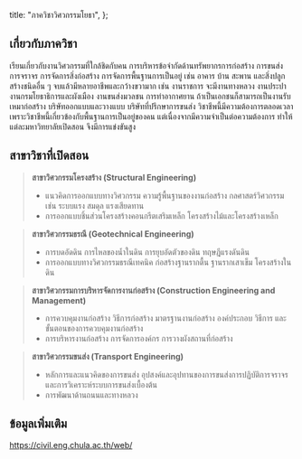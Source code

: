 
  title: "ภาควิชาวิศวกรรมโยธา",
};

<MajorHeader major={Major.ALL[0]} />

## เกี่ยวกับภาควิชา

เรียนเกี่ยวกับงานวิศวกรรมที่ใกล้ชิดกับคน การบริหารข้อจํากัดด้านทรัพยากรการก่อสร้าง การขนส่ง การจราจร การจัดการสิ่งก่อสร้าง การจัดการพื้นฐานการเป็นอยู่ เช่น อาคาร บ้าน สะพาน และสิ่งปลูกสร้างชนิดอื่น ๆ จบแล้วมีหลายอาชีพและกว้างขวามาก เช่น งานราชการ จะมีงานทางหลวง งานประปา งานกรมโยธาธิการและผังเมือง งานขนส่งมวลชน การท่าอากาศยาน ถ้าเป็นเอกชนก็สามารถเป็นงานรับเหมาก่อสร้าง บริษัทออกแบบและวางแบบ บริษัทที่ปรึกษาการขนส่ง วิชาชีพนี้มีความต้องการตลอดเวลา เพราะวิชาชีพนี้เกี่ยวข้องกับพื้นฐานการเป็นอยู่ของคน แต่เนื่องจากมีความจําเป็นต่อความต้องการ ทําให้แต่ละมหาวิทยาลัยเปิดสอน จึงมีการแข่งขันสูง

## สาขาวิชาที่เปิดสอน

> **สาขาวิศวกรรมโครงสร้าง (Structural Engineering)**
>
> - แนวคิดการออกแบบทางวิศวกรรม ความรู้พื้นฐานของงานก่อสร้าง กลศาสตร์วิศวกรรม เช่น ระบบแรง สมดุล แรงเสียดทาน
> - การออกแบบชิ้นส่วนโครงสร้างคอนกรีตเสริมเหล็ก โครงสร้างไม้และโครงสร้างเหล็ก

> **สาขาวิศวกรรมธรณี (Geotechnical Engineering)**
>
> - การบดอัดดิน การไหลของนํ้าในดิน การยุบอัดตัวของดิน ทฤษฎีแรงดันดิน
> - การออกแบบทางวิศวกรรมธรณีเทคนิค ก่อสร้างฐานรากตื้น ฐานรากเสาเข็ม โครงสร้างในดิน

> **สาขาวิศวกรรมการบริหารจัดการงานก่อสร้าง (Construction Engineering and Management)**
>
> - การควบคุมงานก่อสร้าง วิธีการก่อสร้าง มาตรฐานงานก่อสร้าง องค์ประกอบ วิธีการ และขั้นตอนของการควบคุมงานก่อสร้าง
> - การบริหารงานก่อสร้าง การจัดการองค์กร การวางผังสถานที่ก่อสร้าง

> **สาขาวิศวกรรมขนส่ง (Transport Engineering)**
>
> - หลักการและแนวคิดของการขนส่ง อุปสงค์และอุปทานของการขนส่งการปฏิบัติการจราจร และการวิเคราะห์ระบบการขนส่งเบื้องต้น
> - การพัฒนาด้านถนนและทางหลวง

## ข้อมูลเพิ่มเติม

https://civil.eng.chula.ac.th/web/
